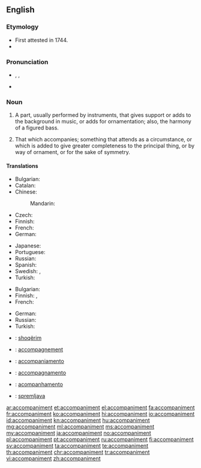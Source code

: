 ==English==

===Etymology===
* First attested in 1744.
* {{suffix|accompany|ment}}

===Pronunciation===
* {{enPR|ə-kŭmʹpə-nē-mənt}}, {{IPA|/ə.ˈkʌm.pə.ni.mənt/|/ə.ˈkʌmp.ni.mənt/}}, {{X-SAMPA|/@"kVmp@nim@nt/}}
* {{audio|En-us-accompaniment.ogg|Audio (US)}}

===Noun===
{{en-noun}}

# {{context|music|lang=en}} A part, usually performed by instruments, that gives support or adds to the background in music, or adds for ornamentation; also, the harmony of a figured bass.
# That which accompanies; something that attends as a circumstance, or which is added to give greater completeness to the principal thing, or by way of ornament, or for the sake of symmetry.

====Translations====
{{trans-top|music: that which gives support or adds to the background}}
* Bulgarian: {{t+|bg|съпровод}}
* Catalan: {{t-|ca|segona|f}}
* Chinese:
*: Mandarin: {{t|cmn|伴奏|tr=bànzòu|sc=Hani}}
* Czech: {{t-|cs|doprovod|m}}
* Finnish: {{t-|fi|säestys}}
* French: {{t+|fr|accompagnement|m}}
* German: {{t+|de|Begleitung|f}}
{{trans-mid}}
* Japanese: {{t+|ja|伴奏|tr=ばんそう, bansō|sc=Jpan}}
* Portuguese: {{t+|pt|acompanhamento|m}}
* Russian: {{t+|ru|аккомпанемент|m|tr=akkompanemént|sc=Cyrl}}
* Spanish: {{t-|es|acompañamiento|m}}
* Swedish: {{t+|sv|ackompanjemang}},  {{t+|sv|komp|n}}
* Turkish: {{t+|tr|eşlik}}
{{trans-bottom}}

{{trans-top|that which accompanies}}
* Bulgarian: {{t+|bg|съпровод}}
* Finnish: {{t-|fi|lisuke}}, {{t+|fi|seuralainen}}
* French: {{t+|fr|accompagnement|m}}
{{trans-mid}}
* German: {{t+|de|Begleitung|f}}
* Russian: {{t+|ru|сопровождение|n|tr=soprovoždénije|sc=Cyrl}}
* Turkish: {{t+|tr|eşlik}}
{{trans-bottom}}

{{checktrans-top}}
* {{ttbc|sq}}: [[shoqërim]]
* {{ttbc|fr}}: [[accompagnement]]
* {{ttbc|ia}}: [[accompaniamento]]
{{trans-mid}}
* {{ttbc|it}}: [[accompagnamento]]
* {{ttbc|pt}}: [[acompanhamento]]
* {{ttbc|sl}}: [[spremljava]] {{f}}
{{trans-bottom}}

[[ar:accompaniment]]
[[et:accompaniment]]
[[el:accompaniment]]
[[fa:accompaniment]]
[[fr:accompaniment]]
[[ko:accompaniment]]
[[hi:accompaniment]]
[[io:accompaniment]]
[[id:accompaniment]]
[[kn:accompaniment]]
[[hu:accompaniment]]
[[mg:accompaniment]]
[[ml:accompaniment]]
[[ms:accompaniment]]
[[my:accompaniment]]
[[ja:accompaniment]]
[[no:accompaniment]]
[[pl:accompaniment]]
[[pt:accompaniment]]
[[ru:accompaniment]]
[[fi:accompaniment]]
[[sv:accompaniment]]
[[ta:accompaniment]]
[[te:accompaniment]]
[[th:accompaniment]]
[[chr:accompaniment]]
[[tr:accompaniment]]
[[vi:accompaniment]]
[[zh:accompaniment]]